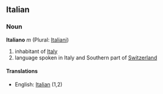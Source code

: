 ==Italian==
===Noun===
'''Italiano''' ''m'' (Plural: [[Italiani]])

# inhabitant of [[Italy]]
# language spoken in Italy and Southern part of [[Switzerland]]

====Translations====
*English: [[Italian]] (1,2)